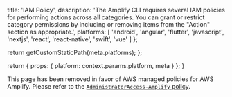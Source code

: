                   
  title: 'IAM Policy',
  description: 'The Amplify CLI requires several IAM policies for performing actions across all categories. You can grant or restrict category permissions by including or removing items from the "Action" section as appropriate.',
  platforms: [
                'android',
                'angular',
                'flutter',
                'javascript',
                'nextjs',
                'react',
                'react-native',
                'swift',
                'vue'
              ]
};

  return getCustomStaticPath(meta.platforms);
};

  return {
    props: {
      platform: context.params.platform,
      meta
    }
  };
}
          

This page has been removed in favor of AWS managed policies for AWS Amplify. Please refer to the [`AdministratorAccess-Amplify` policy](https://docs.aws.amazon.com/amplify/latest/userguide/security-iam-awsmanpol.html#security-iam-awsmanpol-AdministratorAccess-Amplify).
